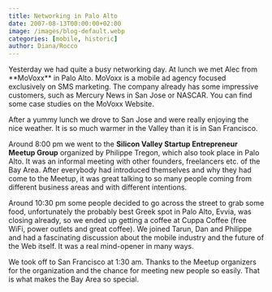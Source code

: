 ```yaml
---
title: Networking in Palo Alto
date: 2007-08-13T00:00:00+02:00
image: /images/blog-default.webp
categories: [mobile, historic]
author: Diana/Rocco
---
```


<div class="entry-content">
Yesterday we had quite a busy networking day. At lunch we met Alec from **MoVoxx**  in Palo Alto. MoVoxx is a mobile ad agency focused exclusively on SMS marketing. The company already has some impressive customers, such as Mercury News in San Jose or NASCAR. You can find some case studies on the MoVoxx Website.



After a yummy lunch we drove to San Jose and were really enjoying the nice weather. It is so much warmer in the Valley than it is in San Francisco.



Around 8:00 pm we went to the **Silicon Valley Startup Entrepreneur Meetup Group**  organized by Philippe Tregon, which also took place in Palo Alto. It was an informal meeting with other founders, freelancers etc. of the Bay Area. After everybody had introduced themselves and why they had come to the Meetup, it was great talking to so many people coming from different business areas and with different intentions.



Around 10:30 pm some people decided to go across the street to grab some food, unfortunately the probably best Greek spot in Palo Alto, Evvia, was closing already, so we ended up getting a coffee at Cuppa Coffee (free WiFi, power outlets and great coffee). We joined Tarun, Dan and Philippe and had a fascinating discussion about the mobile industry and the future of the Web itself. It was a real mind-opener in many ways.



We took off to San Francisco at 1:30 am. Thanks to the Meetup organizers for the organization and the chance for meeting new people so easily. That is what makes the Bay Area so special.
</div>

